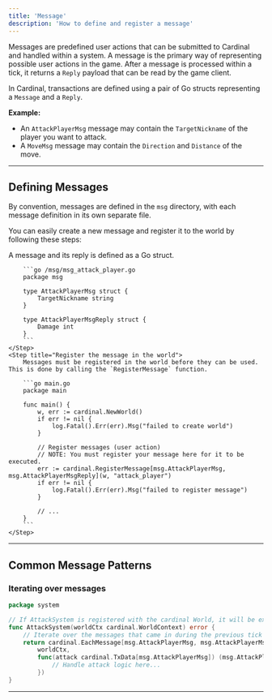 ```yaml
---
title: 'Message'
description: 'How to define and register a message'
---
```


Messages are predefined user actions that can be submitted to Cardinal and handled within a system. A message is the primary way of representing possible user actions in the game. After a message is processed within a tick, it returns a `Reply` payload that can be read by the game client.

In Cardinal, transactions are defined using a pair of Go structs representing a `Message` and a `Reply`.

**Example:**
- An `AttackPlayerMsg` message may contain the `TargetNickname` of the player you want to attack.
- A `MoveMsg` message may contain the `Direction` and `Distance` of the move.

---

## Defining Messages

By convention, messages are defined in the `msg` directory, with each message definition in its own separate file.

You can easily create a new message and register it to the world by following these steps:

<Steps>
    <Step title="Define the message and reply struct">
        A message and its reply is defined as a Go struct.

        ```go /msg/msg_attack_player.go
        package msg
        
        type AttackPlayerMsg struct {
            TargetNickname string
        }

        type AttackPlayerMsgReply struct {
            Damage int
        }
        ```
    </Step>
    <Step title="Register the message in the world">
        Messages must be registered in the world before they can be used. This is done by calling the `RegisterMessage` function.

        ```go main.go
        package main

        func main() {
            w, err := cardinal.NewWorld()
            if err != nil {
                log.Fatal().Err(err).Msg("failed to create world")
            }
    
            // Register messages (user action)
            // NOTE: You must register your message here for it to be executed.
            err := cardinal.RegisterMessage[msg.AttackPlayerMsg, msg.AttackPlayerMsgReply](w, "attack_player")
            if err != nil {
                log.Fatal().Err(err).Msg("failed to register message")
            }
    
            // ...
        }
        ```
    </Step>
</Steps>

--- 
## Common Message Patterns

### Iterating over messages

```go /system/system_attack.go
package system

// If AttackSystem is registered with the cardinal World, it will be executed each tick.
func AttackSystem(worldCtx cardinal.WorldContext) error {
    // Iterate over the messages that came in during the previous tick
    return cardinal.EachMessage[msg.AttackPlayerMsg, msg.AttackPlayerMsgReply](
        worldCtx,
        func(attack cardinal.TxData[msg.AttackPlayerMsg]) (msg.AttackPlayerMsgReply, error) {
            // Handle attack logic here...
        })
}
```
---
